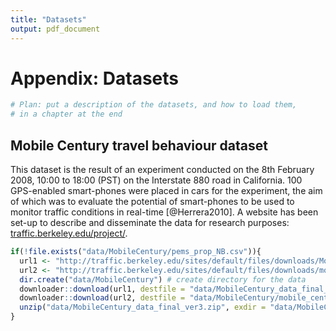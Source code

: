 ```yaml
---
title: "Datasets"
output: pdf_document
---
```


\newpage

# Appendix: Datasets 

```r
# Plan: put a description of the datasets, and how to load them,
# in a chapter at the end
```

## Mobile Century travel behaviour dataset

This dataset is the result of an experiment conducted on the 8th February 2008,
10:00 to 18:00 (PST) on the Interstate 880 road in California.
100 GPS-enabled smart-phones were placed in cars for the experiment, the
aim of which was to evaluate the potential of smart-phones to be used to
monitor traffic conditions in real-time [@Herrera2010]. A website has been
set-up to describe and disseminate the data for research purposes:
[traffic.berkeley.edu/project/](http://traffic.berkeley.edu/project/).


```r
if(!file.exists("data/MobileCentury/pems_prop_NB.csv")){
  url1 <- "http://traffic.berkeley.edu/sites/default/files/downloads/MobileCentury_data_final_ver3.zip?sid=1529"
  url2 <- "http://traffic.berkeley.edu/sites/default/files/downloads/mobile_century_data_manual.pdf" # the user manual
  dir.create("data/MobileCentury") # create directory for the data
  downloader::download(url1, destfile = "data/MobileCentury_data_final_ver3.zip")
  downloader::download(url2, destfile = "data/MobileCentury/mobile_century_data_manual.pdf")
  unzip("data/MobileCentury_data_final_ver3.zip", exdir = "data/MobileCentury/")
}
```

